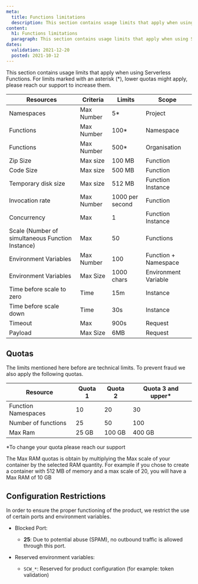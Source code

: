 ```yaml
---
meta:
  title: Functions limitations
  description: This section contains usage limits that apply when using Serverless Functions.
content:
  h1: Functions limitations
  paragraph: This section contains usage limits that apply when using Serverless Functions.
dates:
  validation: 2021-12-20
  posted: 2021-10-12
---
```


This section contains usage limits that apply when using Serverless Functions. For limits marked with an asterisk (*), lower quotas might apply, please reach our support to increase them.

| Resources                                        | Criteria   | Limits          | Scope                |
|--------------------------------------------------|------------|-----------------|----------------------|
| Namespaces                                       | Max Number | 5*              | Project              |
| Functions                                        | Max Number | 100*            | Namespace            |
| Functions                                        | Max Number | 500*            | Organisation         |
| Zip Size                                         | Max size   | 100 MB          | Function             |
| Code Size                                        | Max size   | 500 MB          | Function             |
| Temporary disk size                              | Max size   | 512 MB          | Function Instance    |
| Invocation rate                                  | Max Number | 1000 per second | Function             |
| Concurrency                                      | Max        | 1               | Function Instance    |
| Scale (Number of simultaneous Function Instance) | Max        | 50              | Functions            |
| Environment Variables                            | Max Number | 100             | Function + Namespace |
| Environment Variables                            | Max Size   | 1000 chars      | Environment Variable |
| Time before scale to zero                        | Time       | 15m             | Instance             |
| Time before scale down                           | Time       | 30s             | Instance             |
| Timeout                                          | Max        | 900s            | Request              |
| Payload                                          | Max Size   | 6MB             | Request              |

## Quotas
The limits mentioned here before are technical limits. To prevent fraud we also apply the following quotas.

| Resource            | Quota 1 | Quota 2 | Quota 3 and upper* |
|---------------------|---------|---------|--------------------|
| Function Namespaces | 10      | 20      | 30                 |
| Number of functions | 25      | 50      | 100                |
| Max Ram             | 25 GB   | 100 GB  | 400 GB             |

*To change your quota please reach our support

The Max RAM quotas is obtain by multiplying the Max scale of your container by the selected RAM quantity.
For example if you chose to create a container with 512 MB of memory and a max scale of 20, you will have a Max RAM of 10 GB

## Configuration Restrictions

In order to ensure the proper functioning of the product, we restrict the use of certain ports and environment variables.

* Blocked Port: 
  * **25**: Due to potential abuse (SPAM), no outbound traffic is allowed through this port.

* Reserved environment variables: 
  * `SCW_*`: Reserved for product configuration (for example: token validation)
